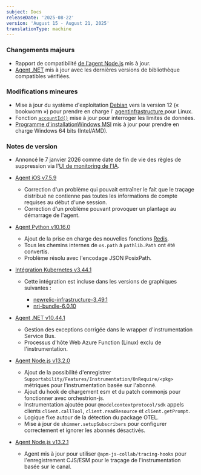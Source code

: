 ```yaml
---
subject: Docs
releaseDate: '2025-08-22'
version: 'August 15 - August 21, 2025'
translationType: machine
---
```


### Changements majeurs

* Rapport de compatibilité [de l&apos;agent Node.js](/docs/apm/agents/nodejs-agent/getting-started/compatibility-requirements-nodejs-agent/) mis à jour.
* [Agent .NET](/docs/apm/agents/net-agent/getting-started/net-agent-compatibility-requirements/) mis à jour avec les dernières versions de bibliothèque compatibles vérifiées.

### Modifications mineures

* Mise à jour du système d&apos;exploitation [Debian](/docs/infrastructure/infrastructure-agent/linux-installation/package-manager-install/) vers la version 12 (« bookworm ») pour prendre en charge l&apos; [agentinfrastructure ](/docs/infrastructure/infrastructure-agent/requirements-infrastructure-agent/#os)pour Linux.
* Fonction [`accountId()`](/docs/data-apis/manage-data/query-limits/) mise à jour pour interroger les limites de données.
* [Programme d&apos;installationWindows MSI](/docs/infrastructure/infrastructure-agent/windows-installation/windows-msi-installer/#install-windows) mis à jour pour prendre en charge Windows 64 bits (Intel/AMD).

### Notes de version

* Annoncé le 7 janvier 2026 comme date de fin de vie des règles de suppression via l&apos;[UI de monitoring de l&apos;IA](/docs/ai-monitoring/drop-sensitive-data/).

* [Agent iOS v7.5.9](/docs/release-notes/mobile-release-notes/ios-release-notes/ios-agent-759/)

  * Correction d&apos;un problème qui pouvait entraîner le fait que le traçage distribué ne contienne pas toutes les informations de compte requises au début d&apos;une session.
  * Correction d&apos;un problème pouvant provoquer un plantage au démarrage de l&apos;agent.

* [Agent Python v10.16.0](/docs/release-notes/agent-release-notes/python-release-notes/python-agent-101600/)

  * Ajout de la prise en charge des nouvelles fonctions [Redis](https://pypi.org/project/redis/).
  * Tous les chemins internes de `os.path` à `pathlib.Path` ont été convertis.
  * Problème résolu avec l&apos;encodage JSON PosixPath.

* [Intégration Kubernetes v3.44.1](/docs/release-notes/infrastructure-release-notes/kubernetes-integration-release-notes/kubernetes-integration-3-44-1/)

  * Cette intégration est incluse dans les versions de graphiques suivantes :

    * [newrelic-infrastructure-3.49.1](https://github.com/newrelic/nri-kubernetes/releases/tag/newrelic-infrastructure-3.49.1)
    * [nri-bundle-6.0.10](https://github.com/newrelic/helm-charts/releases/tag/nri-bundle-6.0.10)

* [Agent .NET v10.44.1](/docs/release-notes/agent-release-notes/net-release-notes/net-agent-10-44-1/)

  * Gestion des exceptions corrigée dans le wrapper d&apos;instrumentation Service Bus.
  * Processus d&apos;hôte Web Azure Function (Linux) exclu de l&apos;instrumentation.

* [Agent Node.js v13.2.0](/docs/release-notes/agent-release-notes/nodejs-release-notes/node-agent-13-2-0/)

  * Ajout de la possibilité d&apos;enregistrer `Supportability/Features/Instrumentation/OnRequire/<pkg>` métriques pour l&apos;instrumentation basée sur l&apos;abonné.
  * Ajout du hook de chargement esm et du patch commonjs pour fonctionner avec orchestrion-js.
  * Instrumentation ajoutée pour `@modelcontextprotocol/sdk` appels clients `client.callTool`, `client.readResource` et `client.getPrompt`.
  * Logique fixe autour de la détection du package OTEL.
  * Mise à jour de `shimmer.setupSubscribers` pour configurer correctement et ignorer les abonnés désactivés.

* [Agent Node.js v13.2.1](/docs/release-notes/agent-release-notes/nodejs-release-notes/node-agent-13-2-1/)

  * Agent mis à jour pour utiliser `@apm-js-collab/tracing-hooks` pour l&apos;enregistrement CJS/ESM pour le traçage de l&apos;instrumentation basée sur le canal.